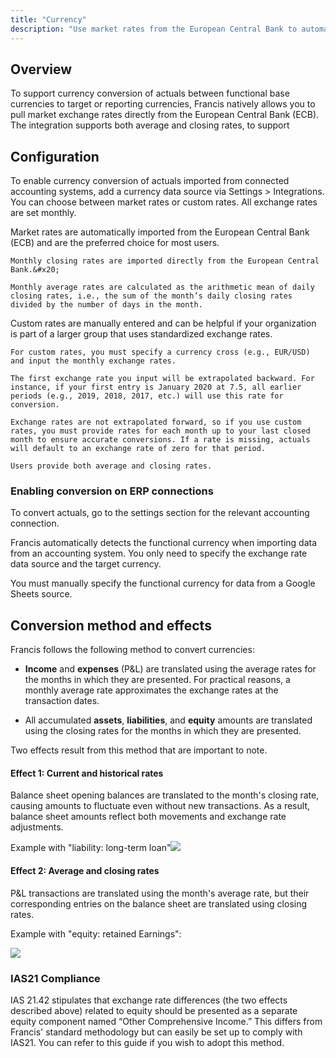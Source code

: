 ```yaml
---
title: "Currency"
description: "Use market rates from the European Central Bank to automatically convert actuals."
---
```


## Overview

To support currency conversion of actuals between functional base currencies to target or reporting currencies, Francis natively allows you to pull market exchange rates directly from the European Central Bank (ECB). The integration supports both average and closing rates, to support&#x20;

## Configuration

To enable currency conversion of actuals imported from connected accounting systems, add a currency data source via Settings > Integrations. You can choose between market rates or custom rates. All exchange rates are set monthly.&#x20;

<Tabs>
  <Tab title="Market">
    Market rates are automatically imported from the European Central Bank (ECB) and are the preferred choice for most users.&#x20;

    Monthly closing rates are imported directly from the European Central Bank.&#x20;

    Monthly average rates are calculated as the arithmetic mean of daily closing rates, i.e., the sum of the month’s daily closing rates divided by the number of days in the month.
  </Tab>

  <Tab title="Custom">
    Custom rates are manually entered and can be helpful if your organization is part of a larger group that uses standardized exchange rates.

    For custom rates, you must specify a currency cross (e.g., EUR/USD) and input the monthly exchange rates.

    The first exchange rate you input will be extrapolated backward. For instance, if your first entry is January 2020 at 7.5, all earlier periods (e.g., 2019, 2018, 2017, etc.) will use this rate for conversion.

    Exchange rates are not extrapolated forward, so if you use custom rates, you must provide rates for each month up to your last closed month to ensure accurate conversions. If a rate is missing, actuals will default to an exchange rate of zero for that period.

    Users provide both average and closing rates.
  </Tab>
</Tabs>

### Enabling conversion on ERP connections

To convert actuals, go to the settings section for the relevant accounting connection.

Francis automatically detects the functional currency when importing data from an accounting system. You only need to specify the exchange rate data source and the target currency.

You must manually specify the functional currency for data from a Google Sheets source.

## Conversion method and effects

Francis follows the following method to convert currencies:

* **Income** and **expenses** (P\&L) are translated using the average rates for the months in which they are presented. For practical reasons, a monthly average rate approximates the exchange rates at the transaction dates.

* All accumulated **assets**, **liabilities**, and **equity** amounts are translated using the closing rates for the months in which they are presented.&#x20;

Two effects result from this method that are important to note.

#### Effect 1: Current and historical rates

Balance sheet opening balances are translated to the month's closing rate, causing amounts to fluctuate even without new transactions. As a result, balance sheet amounts reflect both movements and exchange rate adjustments.

Example with "liability: long-term loan"![](currency-effect-1.png)

#### Effect 2: Average and closing rates

P\&L transactions are translated using the month's average rate, but their corresponding entries on the balance sheet are translated using closing rates.&#x20;

Example with "equity: retained Earnings":

![](currency-effect-2.png)

### IAS21 Compliance

IAS 21.42 stipulates that exchange rate differences (the two effects described above) related to equity should be presented as a separate equity component named “Other Comprehensive Income.” This differs from Francis' standard methodology but can easily be set up to comply with IAS21. You can refer to this guide if you wish to adopt this method.
